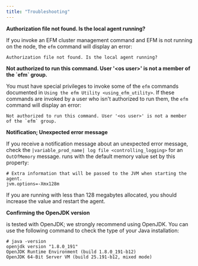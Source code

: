 ```yaml
---
title: "Troubleshooting"
---
```


<div id="troubleshooting" class="registered_link"></div>


**Authorization file not found. Is the local agent running?**

If you invoke an EFM cluster management command and EFM is not running on the node, the `efm` command will display an error:

``` text
Authorization file not found. Is the local agent running?
```

**Not authorized to run this command. User '&lt;os user&gt;' is not a member of the \`efm\` group.**

You must have special privileges to invoke some of the `efm` commands documented in `Using the efm Utility <using_efm_utility>`. If these commands are invoked by a user who isn't authorized to run them, the `efm` command will display an error:

``` text
Not authorized to run this command. User '<os user>' is not a member of the `efm` group.
```

**Notification; Unexpected error message**

If you receive a notification message about an unexpected error message, check the `|variable_prod_name| log file <controlling_logging>` for an `OutOfMemory` message. runs with the default memory value set by this property:

``` text
# Extra information that will be passed to the JVM when starting the agent.
jvm.options=-Xmx128m
```

If you are running with less than 128 megabytes allocated, you should increase the value and restart the agent.

**Confirming the OpenJDK version**

is tested with OpenJDK; we strongly recommend using OpenJDK. You can use the following command to check the type of your Java installation:

``` text
# java -version
openjdk version "1.8.0_191"
OpenJDK Runtime Environment (build 1.8.0_191-b12)
OpenJDK 64-Bit Server VM (build 25.191-b12, mixed mode)
```
